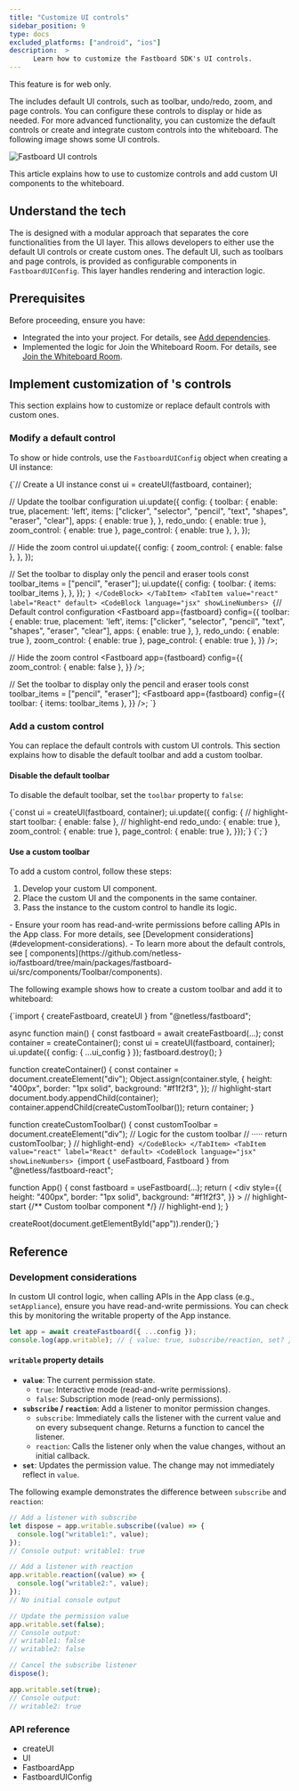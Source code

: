 ```yaml
---
title: "Customize UI controls"
sidebar_position: 9
type: docs
excluded_platforms: ["android", "ios"]
description:  >
      Learn how to customize the Fastboard SDK's UI controls.
---
```


<PlatformWrapper notAllowed="web">
This feature is for web only.
</PlatformWrapper>
<PlatformWrapper platform="web">

The <Vg k="FAST_SDK" /> includes default UI controls, such as toolbar, undo/redo, zoom, and page controls. You can configure these controls to display or hide as needed. For more advanced functionality, you can customize the default controls or create and integrate custom controls into the whiteboard. The following image shows some <Vg k="FAST"/> UI controls.

![Fastboard UI controls](/images/interactive-whiteboard/ui-widgets-fastboard.png)

This article explains how to use <Vg k="FAST_SDK" /> to customize controls and add custom UI components to the whiteboard.


## Understand the tech

The <Vg k="FAST_SDK"/> is designed with a modular approach that separates the core functionalities from the UI layer. This allows developers to either use the default UI controls or create custom ones. The default UI, such as toolbars and page controls, is provided as configurable components in `FastboardUIConfig`. This layer handles rendering and interaction logic. 

## Prerequisites
Before proceeding, ensure you have:

- Integrated the <Vg k="WHITE_SDK" /> into your project. For details, see [Add dependencies](interactive-whiteboard/fastboard-sdk/get-started/get-started-uikit?add-dependencies).
- Implemented the logic for Join the Whiteboard Room. For details, see [Join the Whiteboard Room](../get-started/get-started-uikit#join-the-whiteboard-room).

## Implement customization of <Vg k="FAST"/>'s controls

This section explains how to customize or replace default controls with custom ones.

### Modify a default control

To show or hide controls, use the `FastboardUIConfig` object when creating a <Vg k="FAST"/> UI instance:

<Tabs groupId="language">
<TabItem value="javascript" label="Javascript" default>
<CodeBlock language="javascript" showLineNumbers>
{`// Create a UI instance
const ui = createUI(fastboard, container);

// Update the toolbar configuration
ui.update({
  config: {
    toolbar: {
      enable: true,
      placement: 'left',
      items: ["clicker", "selector", "pencil", "text", "shapes", "eraser", "clear"],
      apps: { enable: true },
    },
    redo_undo: { enable: true },
    zoom_control: { enable: true },
    page_control: { enable: true },
  },
});

// Hide the zoom control
ui.update({
  config: {
    zoom_control: { enable: false },
  },
});

// Set the toolbar to display only the pencil and eraser tools
const toolbar_items = ["pencil", "eraser"];
ui.update({
  config: {
    toolbar: { items: toolbar_items },
  },
});
`}
</CodeBlock>
</TabItem>
<TabItem value="react" label="React" default>
<CodeBlock language="jsx" showLineNumbers>
{`// Default control configuration
<Fastboard
  app={fastboard}
  config={{
    toolbar: {
      enable: true,
      placement: 'left',
      items: ["clicker", "selector", "pencil", "text", "shapes", "eraser", "clear"],
      apps: { enable: true },
    },
    redo_undo: { enable: true },
    zoom_control: { enable: true },
    page_control: { enable: true },
  }}
/>;

// Hide the zoom control
<Fastboard
  app={fastboard}
  config={{
    zoom_control: { enable: false },
  }}
/>;

// Set the toolbar to display only the pencil and eraser tools
const toolbar_items = ["pencil", "eraser"];
<Fastboard
  app={fastboard}
  config={{
    toolbar: { items: toolbar_items },
  }}
/>;
`}
</CodeBlock>
</TabItem>
</Tabs>

### Add a custom control

You can replace the default controls with custom UI controls. This section explains how to disable the default toolbar and add a custom toolbar.

#### Disable the default toolbar

To disable the default toolbar, set the `toolbar` property to `false`:
 
<Tabs groupId="language">
<TabItem value="javascript" label="Javascript" default>
<CodeBlock language="javascript" showLineNumbers>
{`const ui = createUI(fastboard, container);
ui.update({ config: {
  // highlight-start
  toolbar: { enable: false },
  // highlight-end
  redo_undo: { enable: true },
  zoom_control: { enable: true },
  page_control: { enable: true },
}});`}
</CodeBlock>
</TabItem>
<TabItem value="react" label="React" default>
<CodeBlock language="jsx" showLineNumbers>
{`<Fastboard app={fastboard} config={{
  // highlight-start
  toolbar: { enable: false },
  // highlight-end
  redo_undo: { enable: true },
  zoom_control: { enable: true },
  page_control: { enable: true },
}}/>;`}
</CodeBlock>
</TabItem>
</Tabs>

#### Use a custom toolbar

To add a custom control, follow these steps:  

1. Develop your custom UI component.  
2. Place the custom UI and the <Vg k="FAST"/> components in the same container.  
3. Pass the <Vg k="FAST"/> instance to the custom control to handle its logic.  

<Admonition>
- Ensure your room has read-and-write permissions before calling APIs in the <Vg k="FAST"/> App class. For more details, see [Development considerations](#development-considerations).
- To learn more about the default controls, see [<Vg k="FAST"/> components](https://github.com/netless-io/fastboard/tree/main/packages/fastboard-ui/src/components/Toolbar/components).
</Admonition>

The following example shows how to create a custom toolbar and add it to whiteboard:

<Tabs groupId="language">
<TabItem value="javascript" label="Javascript" default>
<CodeBlock language="javascript" showLineNumbers>
{`import { createFastboard, createUI } from "@netless/fastboard";

async function main() {
  const fastboard = await createFastboard(...);
  const container = createContainer();
  const ui = createUI(fastboard, container);
  ui.update({ config: { ...ui_config } });
  fastboard.destroy();
}

function createContainer() {
  const container = document.createElement("div");
  Object.assign(container.style, {
    height: "400px",
    border: "1px solid",
    background: "#f1f2f3",
  });
  // highlight-start
  document.body.appendChild(container);
  container.appendChild(createCustomToolbar());
  return container;
}

function createCustomToolbar() {
  const customToolbar = document.createElement("div");
  // Logic for the custom toolbar
  // ·····
  return customToolbar;
}
// highlight-end`}
</CodeBlock>
</TabItem>
<TabItem value="react" label="React" default>
<CodeBlock language="jsx" showLineNumbers>
{`import { useFastboard, Fastboard } from "@netless/fastboard-react";

function App() {
  const fastboard = useFastboard(...);
  return (
    <div
      style={{
        height: "400px",
        border: "1px solid",
        background: "#f1f2f3",
      }}
    >
      // highlight-start
      <Fastboard app={fastboard} />
      {/** Custom toolbar component */}
      <CustomToolbar app={fastboard} />
      // highlight-end
    </div>
  );
}

createRoot(document.getElementById("app")).render(<App />);`}
</CodeBlock>
</TabItem>
</Tabs>

## Reference

### Development considerations

In custom UI control logic, when calling APIs in the <Vg k="FAST"/> App class (e.g., `setAppliance`), ensure you have read-and-write permissions. You can check this by monitoring the writable property of the <Vg k="FAST"/> App instance.

```javascript
let app = await createFastboard({ ...config });
console.log(app.writable); // { value: true, subscribe/reaction, set? }
```
#### `writable` property details

- **`value`**: The current permission state.
  - `true`: Interactive mode (read-and-write permissions).
  - `false`: Subscription mode (read-only permissions).
- **`subscribe` / `reaction`**: Add a listener to monitor permission changes.
  - `subscribe`: Immediately calls the listener with the current value and on every subsequent change. Returns a function to cancel the listener.
  - `reaction`: Calls the listener only when the value changes, without an initial callback.
- **`set`**: Updates the permission value. The change may not immediately reflect in `value`.

The following example demonstrates the difference between `subscribe` and `reaction`:

```javascript
// Add a listener with subscribe
let dispose = app.writable.subscribe((value) => {
  console.log("writable1:", value);
});
// Console output: writable1: true

// Add a listener with reaction
app.writable.reaction((value) => {
  console.log("writable2:", value);
});
// No initial console output

// Update the permission value
app.writable.set(false);
// Console output:
// writable1: false
// writable2: false

// Cancel the subscribe listener
dispose();

app.writable.set(true);
// Console output:
// writable2: true
```

### API reference

- <Link to="/interactive-whiteboard/reference/uikit-sdk?#createui">createUI</Link> 
- <Link to="/interactive-whiteboard/reference/uikit-sdk?platform=web#ui">UI</Link> 
- <Link to="/interactive-whiteboard/reference/uikit-sdk?platform=web#fastboardapp-class">FastboardApp</Link> 
- <Link to="/interactive-whiteboard/reference/uikit-sdk?platform=web#fastboarduiconfig">FastboardUIConfig</Link> 

</PlatformWrapper>